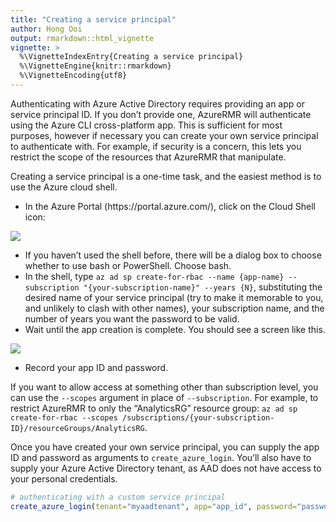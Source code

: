 ```yaml
---
title: "Creating a service principal"
author: Hong Ooi
output: rmarkdown::html_vignette
vignette: >
  %\VignetteIndexEntry{Creating a service principal}
  %\VignetteEngine{knitr::rmarkdown}
  %\VignetteEncoding{utf8}
---
```


Authenticating with Azure Active Directory requires providing an app or service principal ID. If you don't provide one, AzureRMR will authenticate using the Azure CLI cross-platform app. This is sufficient for most purposes, however if necessary you can create your own service principal to authenticate with. For example, if security is a concern, this lets you restrict the scope of the resources that AzureRMR that manipulate.

Creating a service principal is a one-time task, and the easiest method is to use the Azure cloud shell.

- In the Azure Portal (https://portal.azure.com/), click on the Cloud Shell icon:

![](images/cloudportal2.png)

- If you haven't used the shell before, there will be a dialog box to choose whether to use bash or PowerShell. Choose bash.
- In the shell, type `az ad sp create-for-rbac --name {app-name} --subscription "{your-subscription-name}" --years {N}`, substituting the desired name of your service principal (try to make it memorable to you, and unlikely to clash with other names), your subscription name, and the number of years you want the password to be valid.
- Wait until the app creation is complete. You should see a screen like this.

![](images/cloudshell.png)

- Record your app ID and password.

If you want to allow access at something other than subscription level, you can use the `--scopes` argument in place of `--subscription`. For example, to restrict AzureRMR to only the "AnalyticsRG" resource group: `az ad sp create-for-rbac --scopes /subscriptions/{your-subscription-ID}/resourceGroups/AnalyticsRG`.

Once you have created your own service principal, you can supply the app ID and password as arguments to `create_azure_login`. You'll also have to supply your Azure Active Directory tenant, as AAD does not have access to your personal credentials.

```r
# authenticating with a custom service principal
create_azure_login(tenant="myaadtenant", app="app_id", password="password")
```

